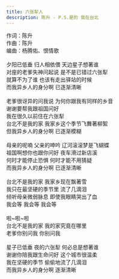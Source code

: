 ```yaml
---
title: 六张犁人
description: 陈升 - P.S.是的 我在台北
---
```


作词：陈升<br />作曲：陈升<br />编曲：杨腾佑、恨情歌<br /><br />夕阳已低垂 归人相依偎 天边星子想著谁<br />对座的老爹失神问起说 是不是已错过六张犁<br />就算不为了谁 也该有走出驿站的时候<br />而我异乡人的身分啊 已逐渐清晰<br /><br />老爹很讶异的问我说 为何你跟我有同样的乡音<br />谢谢要帮我跟祖国问好<br />我在很久以前住在六张犁<br />台北不是我的家 我家乡这个季节飞舞著柳絮<br />但我异乡人的身分啊 已逐渐模糊<br /><br />母亲的呢喃 父亲的呻吟 辽河滚滚梦是飞蝴蝶<br />祖国啊想你也跟你问好 夜车滑过新店溪<br />何时才能停止恐惧 何时才能不用猜疑<br />而我异乡人的身分啊 已逐渐清晰<br /><br />台北不是我的家 我家乡现在飘著雪<br />我只在最坚硬的季节里 流了几滴泪<br />倾听母亲微弱脉息 即使我眼睛哭出了血<br />我会等 我会等 我会等<br /><br />啦~啦~啦<br />台北不是我的家 我的家究竟在哪里<br />老爹你别问我 你别问我<br /><br />星子已低垂 夜的六张犁 何必总是想著谁<br />谢谢你陪我跟生命问好 这个城市很温柔<br />我在坚硬的季节 偷偷地流了几滴泪<br />而我异乡人的身分啊 逐渐清晰